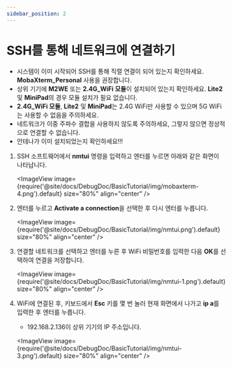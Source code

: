 ```yaml
---
sidebar_position: 2
---
```


# SSH를 통해 네트워크에 연결하기

* 시스템이 이미 시작되어 SSH를 통해 직렬 연결이 되어 있는지 확인하세요. **MobaXterm_Personal** 사용을 권장합니다.
* 상위 기기에 **M2WE** 또는 **2.4G_WiFi 모듈**이 설치되어 있는지 확인하세요. **Lite2** 및 **MiniPad**의 경우 모듈 설치가 필요 없습니다.
* **2.4G_WiFi 모듈**, **Lite2** 및 **MiniPad**는 2.4G WiFi만 사용할 수 있으며 5G WiFi는 사용할 수 없음을 주의하세요.
* 네트워크가 이중 주파수 결합을 사용하지 않도록 주의하세요, 그렇지 않으면 정상적으로 연결할 수 없습니다.
* 안테나가 이미 설치되었는지 확인하세요!!!

1. SSH 소프트웨어에서 **nmtui** 명령을 입력하고 엔터를 누르면 아래와 같은 화면이 나타납니다.

   <ImageView image={require('@site/docs/DebugDoc/BasicTutorial/img/mobaxterm-4.png').default} size="80%" align="center" />

2. 엔터를 누르고 **Activate a connection**을 선택한 후 다시 엔터를 누릅니다.

   <ImageView image={require('@site/docs/DebugDoc/BasicTutorial/img/nmtui.png').default} size="80%" align="center" />

3. 연결할 네트워크를 선택하고 엔터를 누른 후 WiFi 비밀번호를 입력한 다음 **OK**를 선택하여 연결을 저장합니다.

   <ImageView image={require('@site/docs/DebugDoc/BasicTutorial/img/nmtui-1.png').default} size="80%" align="center" />

4. WiFi에 연결된 후, 키보드에서 **Esc** 키를 몇 번 눌러 현재 화면에서 나가고 **ip a**를 입력한 후 엔터를 누릅니다.

   * 192.168.2.136이 상위 기기의 IP 주소입니다.

   <ImageView image={require('@site/docs/DebugDoc/BasicTutorial/img/nmtui-3.png').default} size="80%" align="center" />